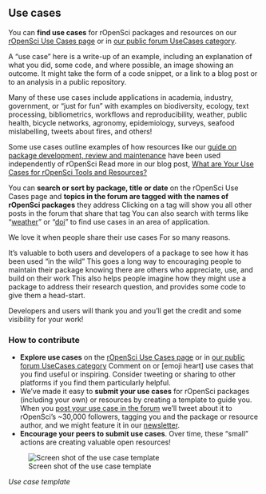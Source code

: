 ## Use cases {#usecases}


You can **find use cases** for rOpenSci packages and resources on our [rOpenSci Use Cases page](https://ropensci.org/usecases/) or in [our public forum UseCases category](https://discuss.ropensci.org/c/usecases/10). 

A "use case" here is a write-up of an example, including an explanation of what you did, 
some code, and where possible, an image showing an outcome. 
It might take the form of a code snippet, or a link to a blog post or to an analysis in a public repository. 

Many of these use cases include applications in academia, industry, government, 
or "just for fun" with examples on biodiversity, ecology, text processing, 
bibliometrics, workflows and reproducibility, weather, public health, 
bicycle networks, agronomy, epidemiology, surveys, seafood mislabelling, 
tweets about fires, and others! 

Some use cases outline examples of how resources like our [guide on package development, review and maintenance](#devguide) have been used independently of rOpenSci
Read more in our blog post, [What are Your Use Cases for rOpenSci Tools and Resources?](https://ropensci.org/blog/2019/10/15/use-cases/)

You can **search or sort by package, title or date** on the rOpenSci Use Cases page and **topics in the forum are tagged with the names of rOpenSci packages** they address
Clicking on a tag will show you all other posts in the forum that share that tag
You can also search with terms like "[weather](https://discuss.ropensci.org/search?q=weather%20category%3A10)" or "[doi](https://discuss.ropensci.org/search?q=doi%20category%3A10)" to find use cases in an area of application. 

We love it when people share their use cases
For so many reasons.

It's valuable to both users and developers of a package to see how it has been used "in the wild"
This goes a long way to encouraging people to maintain their package knowing there are others who appreciate, use, and build on their work
This also helps people imagine how they might use a package to address their research question, and provides some code to give them a head-start.

Developers and users will thank you and you'll get the credit and some visibility for your work!


### How to contribute

*   **Explore use cases** on the [rOpenSci Use Cases page](https://ropensci.org/usecases/) or in [our public forum UseCases category](https://discuss.ropensci.org/c/usecases/10)
    Comment on or [emoji heart] use cases that you find useful or inspiring. 
    Consider tweeting or sharing to other platforms if you find them particularly helpful.
*   We've made it easy to **submit your use cases** for rOpenSci packages (including your own) or resources by creating a template to guide you. 
    When you [post your use case in the forum](https://discuss.ropensci.org/c/usecases/10) we'll tweet about it to rOpenSci's ~30,000 followers, 
    tagging you and the package or resource author, 
    and we might feature it in our [newsletter](#channels).
*   **Encourage your peers to submit use cases**. 
    Over time, these "small" actions are creating valuable open resources!

![Screen shot of the use case template](images/usecases-template-shadow.png "Sceen shot of the use case template")

_Use case template_
